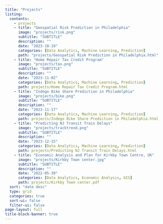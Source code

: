 ```yaml
---
title: "Projects"
listing:
  contents: 
    - projects
    - title: "Geospatial Risk Prediction in Philadelphia"
      image: "projects/risk.png"
      subtitle: "SUBTITLE"
      description: ""
      date: "2023-10-19"
      categories: [Data Analytics, Machine Learning, Prediction]
      path: "projects/Geospatial Risk Prediction in Philadelphia.html"
    - title: "Home Repair Tax Credit Program"
      image: "projects/tax.png"
      subtitle: "SUBTITLE"
      description: ""
      date: "2023-11-02"
      categories: [Data Analytics, Machine Learning, Prediction]
      path: projects/Home Repair Tax Credit Program.html
    - title: "Indego Bike Share Prediction in Philadelphia"
      image: "projects/bike.png"
      subtitle: "SUBTITLE"
      description: ""
      date: "2023-11-17"
      categories: [Data Analytics, Machine Learning, Prediction]
      path: projects/Indego Bike Share Prediction in Philadelphia.html
    - title: "Predicting NJ Transit Train Delays"
      image: "projects/tracktrend.png"
      subtitle: "SUBTITLE"
      description: ""
      date: "2023-12-15"
      categories: [Data Analytics, Machine Learning, Prediction]
      path: projects/Predicting NJ Transit Train Delays.html
    - title: "Economic Analysis and Plan for Kirkby Town Centre, UK"
      image: "projects/Kirkby Town center.jpg"
      subtitle: "SUBTITLE"
      description: ""
      date: "2022-05-30"
      categories: [Data Analytics, Economic Analysis, GIS]
      path: projects/Kirkby Town center.pdf
  sort: "date desc"
  type: grid
  categories: true
  sort-ui: false
  filter-ui: false
page-layout: full
title-block-banner: true
---
```

